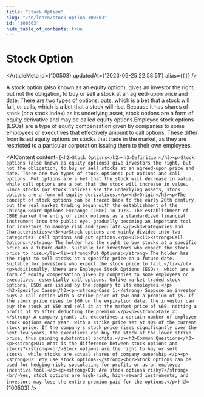```yaml
---
title: "Stock Option"
slug: "/en/learn/stock-option-100503"
id: "100503"
hide_table_of_contents: true
---
```



# Stock Option

<ArticleMeta id={100503} updatedAt={'2023-09-25 22:58:51'} alias={`[]`} />
<div className='border-solid border-b border-t-0 my-4 border-[var(--ifm-color-gray-300)]' />

A stock option (also known as an equity option), gives an investor the right, but not the obligation, to buy or sell a stock at an agreed-upon price and date. There are two types of options: puts, which is a bet that a stock will fall, or calls, which is a bet that a stock will rise. Because it has shares of stock (or a stock index) as its underlying asset, stock options are a form of equity derivative and may be called equity options.Employee stock options (ESOs) are a type of equity compensation given by companies to some employees or executives that effectively amount to call options. These differ from listed equity options on stocks that trade in the market, as they are restricted to a particular corporation issuing them to their own employees.

<AIContent content={`<h2>Stock Options</h2><h3>Definition</h3><p>Stock options (also known as equity options) give investors the right, but not the obligation, to buy or sell stocks at an agreed-upon price and date. There are two types of stock options: put options and call options. Put options are a bet that the stock will decrease in value, while call options are a bet that the stock will increase in value. Since stocks (or stock indices) are the underlying assets, stock options are a form of equity derivatives.</p><h3>Origin</h3><p>The concept of stock options can be traced back to the early 20th century, but the real market trading began with the establishment of the Chicago Board Options Exchange (CBOE) in 1973. The establishment of CBOE marked the entry of stock options as a standardized financial instrument into the public eye, gradually becoming an important tool for investors to manage risk and speculate.</p><h3>Categories and Characteristics</h3><p>Stock options are mainly divided into two categories: call options and put options.</p><ul><li><strong>Call Options:</strong> The holder has the right to buy stocks at a specific price on a future date. Suitable for investors who expect the stock price to rise.</li><li><strong>Put Options:</strong> The holder has the right to sell stocks at a specific price on a future date. Suitable for investors who expect the stock price to fall.</li></ul><p>Additionally, there are Employee Stock Options (ESOs), which are a form of equity compensation given by companies to some employees or executives, essentially call options. Unlike market-traded stock options, ESOs are issued by the company to its employees.</p><h3>Specific Cases</h3><p><strong>Case 1:</strong> Suppose an investor buys a call option with a strike price of $50 and a premium of $5. If the stock price rises to $60 on the expiration date, the investor can buy the stock at $50 and sell it at the market price of $60, netting a profit of $5 after deducting the premium.</p><p><strong>Case 2:</strong> A company grants its executives a certain number of employee stock options each year, with a strike price set at 90% of the current stock price. If the company's stock price rises significantly over the next few years, the executives can buy the stock at the lower strike price, thus gaining substantial profits.</p><h3>Common Questions</h3><p><strong>Q1: What is the difference between stock options and stocks?</strong><br/>Stock options are the right to buy or sell stocks, while stocks are actual shares of company ownership.</p><p><strong>Q2: Why use stock options?</strong><br/>Stock options can be used for hedging risk, speculating for profit, or as an employee incentive tool.</p><p><strong>Q3: Are stock options risky?</strong><br/>Yes, stock options are high-risk, high-reward instruments, and investors may lose the entire premium paid for the options.</p>`} id={100503} />
